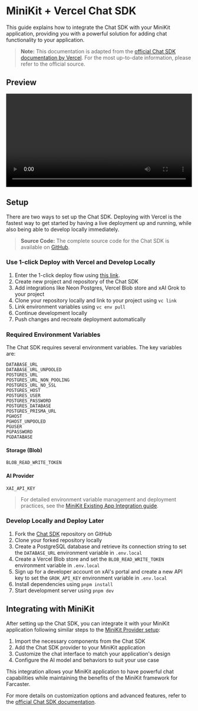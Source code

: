# MiniKit + Vercel Chat SDK

This guide explains how to integrate the Chat SDK with your MiniKit application, providing you with a powerful solution for adding chat functionality to your application.

> **Note:** This documentation is adapted from the [official Chat SDK documentation by Vercel](https://chat-sdk.dev/docs/getting-started/setup). For the most up-to-date information, please refer to the official source.

## Preview

<video width="100%" controls>
  <source src="https://chat-sdk.dev/videos/chat-preview.mp4" type="video/mp4" />
  Your browser does not support the video tag.
</video>

## Setup

There are two ways to set up the Chat SDK. Deploying with Vercel is the fastest way to get started by having a live deployment up and running, while also being able to develop locally immediately.

> **Source Code:** The complete source code for the Chat SDK is available on [GitHub](https://github.com/vercel/ai-chatbot).

### Use 1-click Deploy with Vercel and Develop Locally

1. Enter the 1-click deploy flow using [this link](https://vercel.com/new/clone?repository-url=https%3A%2F%2Fgithub.com%2Fvercel%2Fai-chatbot&env=AUTH_SECRET,POSTGRES_URL&envDescription=Generate%20a%20random%20secret%20to%20use%20for%20authentication&envLink=https%3A%2F%2Fgenerate-secret.vercel.app%2F32&project-name=my-awesome-chatbot&repository-name=my-awesome-chatbot&demo-title=AI%20Chatbot&demo-description=An%20Open-Source%20AI%20Chatbot%20Template%20Built%20With%20Next.js%20and%20the%20AI%20SDK%20by%20Vercel&demo-url=https%3A%2F%2Fchat.vercel.ai&).
2. Create new project and repository of the Chat SDK
3. Add integrations like Neon Postgres, Vercel Blob store and xAI Grok to your project
4. Clone your repository locally and link to your project using `vc link`
5. Link environment variables using `vc env pull`
6. Continue development locally
7. Push changes and recreate deployment automatically

### Required Environment Variables

The Chat SDK requires several environment variables. The key variables are:

```
DATABASE_URL
DATABASE_URL_UNPOOLED
POSTGRES_URL
POSTGRES_URL_NON_POOLING
POSTGRES_URL_NO_SSL
POSTGRES_HOST
POSTGRES_USER
POSTGRES_PASSWORD
POSTGRES_DATABASE
POSTGRES_PRISMA_URL
PGHOST
PGHOST_UNPOOLED
PGUSER
PGPASSWORD
PGDATABASE
```

#### Storage (Blob)

```
BLOB_READ_WRITE_TOKEN
```

#### AI Provider

```
XAI_API_KEY
```

> For detailed environment variable management and deployment practices, see the [MiniKit Existing App Integration guide](/minikit/existing-app#step-7-vercel).

### Develop Locally and Deploy Later

1. Fork the [Chat SDK](https://github.com/vercel/ai-chatbot) repository on GitHub
2. Clone your forked repository locally
3. Create a PostgreSQL database and retrieve its connection string to set the `DATABASE_URL` environment variable in `.env.local`
4. Create a Vercel Blob store and set the `BLOB_READ_WRITE_TOKEN` environment variable in `.env.local`
5. Sign up for a developer account on xAI's portal and create a new API key to set the `GROK_API_KEY` environment variable in `.env.local`
6. Install dependencies using `pnpm install`
7. Start development server using `pnpm dev`

## Integrating with MiniKit

After setting up the Chat SDK, you can integrate it with your MiniKit application following similar steps to the [MiniKit Provider setup](/minikit/existing-app#step-2-minikit-provider):

1. Import the necessary components from the Chat SDK
2. Add the Chat SDK provider to your MiniKit application
3. Customize the chat interface to match your application's design
4. Configure the AI model and behaviors to suit your use case

This integration allows your MiniKit application to have powerful chat capabilities while maintaining the benefits of the MiniKit framework for Farcaster.

For more details on customization options and advanced features, refer to the [official Chat SDK documentation](https://chat-sdk.dev/docs/).

```

```
